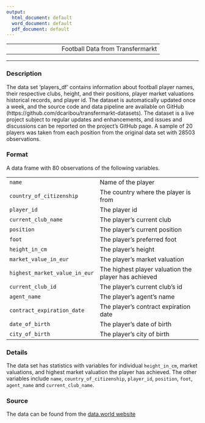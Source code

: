 ```yaml
---
output:
  html_document: default
  word_document: default
  pdf_document: default
---
```



| | |
| :----------------------------- | -----------------------------------------------------------: |
|                   |Football Data from Transfermarkt |

---

### Description

The data set 'players_df' contains information about football player names, their respective clubs, height, and their positions, player market valuations historical records, and player id. The dataset is automatically updated once a week, and the source code and data pipeline are available on GitHub (https://github.com/dcaribou/transfermarkt-datasets). The dataset is a live project subject to regular updates and enhancements, and issues and discussions can be reported on the project's GitHub page. A sample of 20 players was taken from each position from the original data set with 28503 observations. 

### Format

A data frame with 80 observations of the following variables.

| | |
| :----------------------------- | :----------------------------------------------------------- |
| `name`| Name of the player
| `country_of_citizenship`| The country where the player is from
| `player_id`| The player id
| `current_club_name`| The player's current club
| `position`| The player's current position
| `foot`| The player's preferred foot 
| `height_in_cm`| The player's height
| `market_value_in_eur`| The player's market valuation
| `highest_market_value_in_eur`| The highest player valuation the player has achieved
| `current_club_id`| The player's current club's id
| `agent_name`| The player's agent's name
| `contract_expiration_date`| The player's contract expiration date
| `date_of_birth`| The player's date of birth
| `city_of_birth`| The player's city of birth

### Details

The data set has statistics with variables for individual `height_in_cm`, market valuations, and highest market valuation the player has achieved. The other variables include `name`, `country_of_citizenship`, `player_id`, `position`, `foot`, `agent_name` and `current_club_name`. 


### Source

The data can be found from the [data.world website](https://data.world/dcereijo/player-scores)

